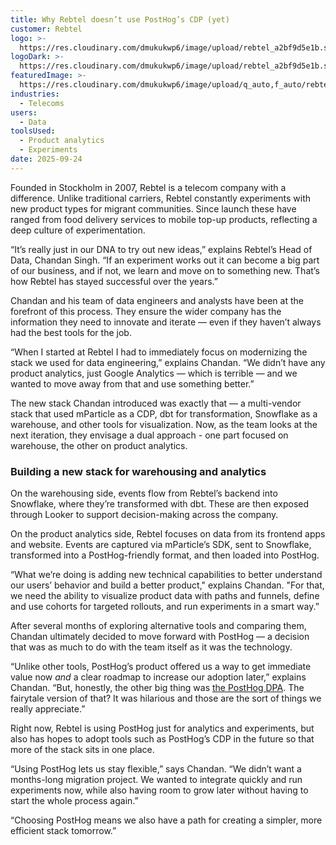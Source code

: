 ```yaml
---
title: Why Rebtel doesn’t use PostHog’s CDP (yet)
customer: Rebtel
logo: >-
  https://res.cloudinary.com/dmukukwp6/image/upload/rebtel_a2bf9d5e1b.svg
logoDark: >-
  https://res.cloudinary.com/dmukukwp6/image/upload/rebtel_a2bf9d5e1b.svg
featuredImage: >-
  https://res.cloudinary.com/dmukukwp6/image/upload/q_auto,f_auto/rebtel_2ac4067c92.png
industries:
  - Telecoms
users:
  - Data
toolsUsed:
  - Product analytics
  - Experiments
date: 2025-09-24
---
```


Founded in Stockholm in 2007, Rebtel is a telecom company with a difference. Unlike traditional carriers, Rebtel constantly experiments with new product types for migrant communities. Since launch these have ranged from food delivery services to mobile top-up products, reflecting a deep culture of experimentation.

“It’s really just in our DNA to try out new ideas,” explains Rebtel’s Head of Data, Chandan Singh. “If an experiment works out it can become a big part of our business, and if not, we learn and move on to something new. That’s how Rebtel has stayed successful over the years.”

Chandan and his team of data engineers and analysts have been at the forefront of this process. They ensure the wider company has the information they need to innovate and iterate — even if they haven’t always had the best tools for the job.

“When I started at Rebtel I had to immediately focus on modernizing the stack we used for data engineering,” explains Chandan. “We didn’t have any product analytics, just Google Analytics — which is terrible — and we wanted to move away from that and use something better.”

The new stack Chandan introduced was exactly that — a multi-vendor stack that used mParticle as a CDP, dbt for transformation, Snowflake as a warehouse, and other tools for visualization. Now, as the team looks at the next iteration, they envisage a dual approach - one part focused on warehouse, the other on product analytics. 

### Building a new stack for warehousing and analytics

On the warehousing side, events flow from Rebtel’s backend into Snowflake, where they’re transformed with dbt. These are then exposed through Looker to support decision-making across the company.

On the product analytics side, Rebtel focuses on data from its frontend apps and website. Events are captured via mParticle’s SDK, sent to Snowflake, transformed into a PostHog-friendly format, and then loaded into PostHog.

“What we’re doing is adding new technical capabilities to better understand our users’ behavior and build a better product," explains Chandan. "For that, we need the ability to visualize product data with paths and funnels, define and use cohorts for targeted rollouts, and run experiments in a smart way.”

After several months of exploring alternative tools and comparing them, Chandan ultimately decided to move forward with PostHog — a decision that was as much to do with the team itself as it was the technology. 

“Unlike other tools, PostHog’s product offered us a way to get immediate value now _and_ a clear roadmap to increase our adoption later,” explains Chandan. “But, honestly, the other big thing was [the PostHog DPA](/dpa). The fairytale version of that? It was hilarious and those are the sort of things we really appreciate.”

Right now, Rebtel is using PostHog just for analytics and experiments, but also has hopes to adopt tools such as PostHog’s CDP in the future so that more of the stack sits in one place. 

“Using PostHog lets us stay flexible,” says Chandan. “We didn’t want a months-long migration project. We wanted to integrate quickly and run experiments now, while also having room to grow later without having to start the whole process again.”

“Choosing PostHog means we also have a path for creating a simpler, more efficient stack tomorrow.”
